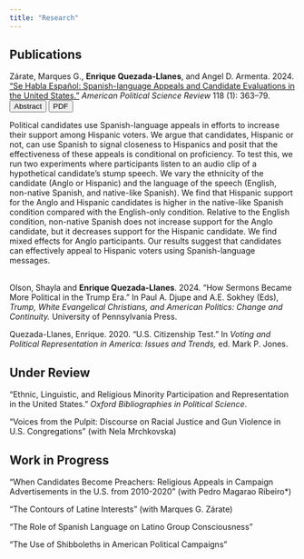 ```yaml
---
title: "Research"
---
```


## Publications

Zárate, Marques G., **Enrique Quezada-Llanes**, and Angel D. Armenta. 2024. ["Se Habla Español: Spanish-language Appeals and Candidate Evaluations in the United States."](https://doi.org/10.1017/S0003055423000084) *American Political Science Review* 118 (1): 363–79. 
<button class="btn btn-primary  btn-sm" type="button" data-bs-toggle="collapse" data-bs-target="#collapseExample" aria-expanded="false" aria-controls="collapseExample">Abstract</button> [<button class="btn btn-primary  btn-sm" type="button">PDF</button>](files/APSR_2024.pdf){target="_blank"}


```{=html}
<div class="collapse" id="collapseExample">
  <div class="card card-body">
    Political candidates use Spanish-language appeals in efforts to increase their support among Hispanic voters. We argue that candidates, Hispanic or not, can use Spanish to signal closeness to Hispanics and posit that the effectiveness of these appeals is conditional on proficiency. To test this, we run two experiments where participants listen to an audio clip of a hypothetical candidate’s stump speech. We vary the ethnicity of the candidate (Anglo or Hispanic) and the language of the speech (English, non-native Spanish, and native-like Spanish). We find that Hispanic support for the Anglo and Hispanic candidates is higher in the native-like Spanish condition compared with the English-only condition. Relative to the English condition, non-native Spanish does not increase support for the Anglo candidate, but it decreases support for the Hispanic candidate. We find mixed effects for Anglo participants. Our results suggest that candidates can effectively appeal to Hispanic voters using Spanish-language messages.
  </div>
  <br>
</div>
```


Olson, Shayla and **Enrique Quezada-Llanes**. 2024. "How Sermons Became More Political in the Trump Era." In Paul A. Djupe and A.E. Sokhey (Eds), *Trump, White Evangelical Christians, and American Politics: Change and Continuity.* University of Pennsylvania Press.

Quezada-Llanes, Enrique. 2020. “U.S. Citizenship Test.” In *Voting and Political Representation in America: Issues and Trends,* ed. Mark P. Jones.


## Under Review

"Ethnic, Linguistic, and Religious Minority Participation and Representation in the United States." *Oxford Bibliographies in Political Science*.

"Voices from the Pulpit: Discourse on Racial Justice and Gun Violence in U.S. Congregations" (with Nela Mrchkovska)


## Work in Progress

"When Candidates Become Preachers: Religious Appeals in Campaign Advertisements in the U.S. from 2010-2020" (with Pedro Magarao Ribeiro*)

"The Contours of Latine Interests" (with Marques G. Zárate)

"The Role of Spanish Language on Latino Group Consciousness"

"The Use of Shibboleths in American Political Campaigns"


